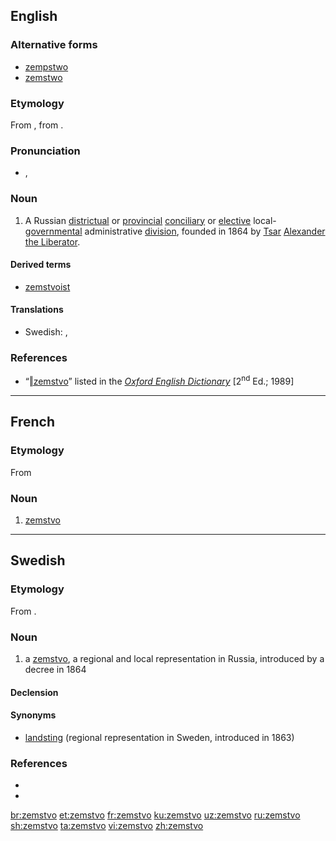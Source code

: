 ==English==

===Alternative forms===
* [[zempstwo]]
* [[zemstwo]]

{{wikipedia}}

===Etymology===
From {{etyl|ru|en}} {{m|ru|зе́мство}}, from {{m|ru|земля́||land”, “country”, “[[Land#German|state]]}}.

===Pronunciation===
* {{a|RP}} {{enPR|zĕmsʹtvo}}, {{IPA|/ˈzɛmstvo/|lang=en}}

===Noun===
{{en-noun|s|zemstva}}

# A Russian [[districtual]] or [[provincial]] [[conciliary]] or [[elective]] local-[[governmental]] administrative [[division]], founded in 1864 by [[tsar|Tsar]] [[w:Alexander II of Russia|Alexander the Liberator]].

====Derived terms====
* [[zemstvoist]]

====Translations====
{{trans-top|}}
{{trans-mid}}
* Swedish: {{t|sv|zemstvo|c}}, {{t+|sv|landsting|n}}
{{trans-bottom}}

===References===
* “<span class="plainlinks">[http://dictionary.oed.com/cgi/entry/50291053 ‖zemstvo]</span>” listed in the ''[[w:Oxford English Dictionary|Oxford English Dictionary]]'' [2<sup>nd</sup> Ed.; 1989]

----

==French==

===Etymology===
From {{etyl|ru|fr}}

===Noun===
{{fr-noun|m}}

# [[#English|zemstvo]]

----

==Swedish==
{{wikipedia|lang=sv}}

===Etymology===
From {{etyl|ru|sv}} {{m|ru|земство}}.

===Noun===
{{sv-noun|c}}

# a [[#English|zemstvo]], a regional and local representation in Russia, introduced by a decree in 1864

====Declension====
{{sv-noun-irreg-c|2=zemstvon|3=zemstvoer}}

====Synonyms====
* [[landsting]] (regional representation in Sweden, introduced in 1863)

===References===
* {{R:runeberg.org|nfcc|0764.html Ryssland}}
* {{R:runeberg.org|tidlex|1446.html Zemstvo}}

[[br:zemstvo]]
[[et:zemstvo]]
[[fr:zemstvo]]
[[ku:zemstvo]]
[[uz:zemstvo]]
[[ru:zemstvo]]
[[sh:zemstvo]]
[[ta:zemstvo]]
[[vi:zemstvo]]
[[zh:zemstvo]]